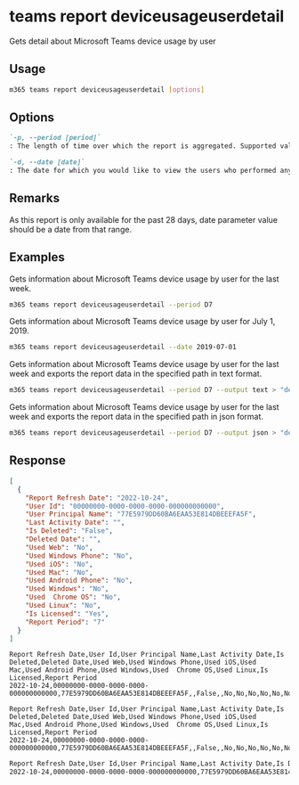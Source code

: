 
# teams report deviceusageuserdetail

Gets detail about Microsoft Teams device usage by user

## Usage

```sh
m365 teams report deviceusageuserdetail [options]
```

## Options

```md definition-list
`-p, --period [period]`
: The length of time over which the report is aggregated. Supported values `D7`, `D30`, `D90`, `D180`.

`-d, --date [date]`
: The date for which you would like to view the users who performed any activity. Supported date format is `YYYY-MM-DD`.
```

<Global />

## Remarks

As this report is only available for the past 28 days, date parameter value should be a date from that range.

## Examples

Gets information about Microsoft Teams device usage by user for the last week.

```sh
m365 teams report deviceusageuserdetail --period D7
```

Gets information about Microsoft Teams device usage by user for July 1, 2019.

```sh
m365 teams report deviceusageuserdetail --date 2019-07-01
```

Gets information about Microsoft Teams device usage by user for the last week and exports the report data in the specified path in text format.

```sh
m365 teams report deviceusageuserdetail --period D7 --output text > "deviceusageuserdetail.txt"
```

Gets information about Microsoft Teams device usage by user for the last week and exports the report data in the specified path in json format.

```sh
m365 teams report deviceusageuserdetail --period D7 --output json > "deviceusageuserdetail.json"
```

## Response

<Tabs>
  <TabItem value="JSON">

  ``` json
  [
    {
      "Report Refresh Date": "2022-10-24",
      "User Id": "00000000-0000-0000-0000-000000000000",
      "User Principal Name": "77E5979DD60BA6EAA53E814DBEEEFA5F",
      "Last Activity Date": "",
      "Is Deleted": "False",
      "Deleted Date": "",
      "Used Web": "No",
      "Used Windows Phone": "No",
      "Used iOS": "No",
      "Used Mac": "No",
      "Used Android Phone": "No",
      "Used Windows": "No",
      "Used  Chrome OS": "No",
      "Used Linux": "No",
      "Is Licensed": "Yes",
      "Report Period": "7"
    }
  ]
  ```

  </TabItem>
  <TabItem value="Text">

  ``` text
  Report Refresh Date,User Id,User Principal Name,Last Activity Date,Is Deleted,Deleted Date,Used Web,Used Windows Phone,Used iOS,Used Mac,Used Android Phone,Used Windows,Used  Chrome OS,Used Linux,Is Licensed,Report Period
  2022-10-24,00000000-0000-0000-0000-000000000000,77E5979DD60BA6EAA53E814DBEEEFA5F,,False,,No,No,No,No,No,No,No,No,Yes,7
  ```

  </TabItem>
  <TabItem value="CSV">

  ``` text
  Report Refresh Date,User Id,User Principal Name,Last Activity Date,Is Deleted,Deleted Date,Used Web,Used Windows Phone,Used iOS,Used Mac,Used Android Phone,Used Windows,Used  Chrome OS,Used Linux,Is Licensed,Report Period
  2022-10-24,00000000-0000-0000-0000-000000000000,77E5979DD60BA6EAA53E814DBEEEFA5F,,False,,No,No,No,No,No,No,No,No,Yes,7
  ```

  </TabItem>
  <TabItem value="Markdown">

  ```md
  Report Refresh Date,User Id,User Principal Name,Last Activity Date,Is Deleted,Deleted Date,Used Web,Used Windows Phone,Used iOS,Used Mac,Used Android Phone,Used Windows,Used  Chrome OS,Used Linux,Is Licensed,Report Period
  2022-10-24,00000000-0000-0000-0000-000000000000,77E5979DD60BA6EAA53E814DBEEEFA5F,,False,,No,No,No,No,No,No,No,No,Yes,7
  ```

  </TabItem>
</Tabs>

